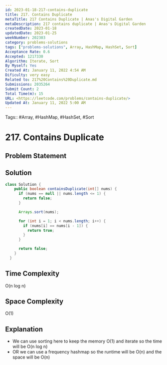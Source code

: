 ```yaml
---
id: 2023-01-18-217-contains-duplicate
title: 217. Contains Duplicate
metaTitle: 217 Contains Duplicate | Anas's Digital Garden
metaDescription: 217 contains duplicate | Anas's Digital Garden
createdDate: 2023-01-18
updatedDate: 2023-01-25
weekNumber: 202303
category: problems-solutions
tags: ["problems-solutions", Array, HashMap, HashSet, Sort]
Acceptance Rate: 0.6
Accepted: 1217330
Algorithm: Iterate, Sort
By Myself: Yes
Created At: January 11, 2022 4:54 AM
Dificulty: very easy
Related to: 217%20Contains%20Duplicate.md
Submissions: 2035264
Submit Count: 2
Total Time(m): 15
URL: <https://leetcode.com/problems/contains-duplicate/>
Updated At: January 11, 2022 5:00 AM
---
```


Tags:: #Array, #HashMap, #HashSet, #Sort

# 217. Contains Duplicate

## Problem Statement

## Solution

```java
class Solution {
    public boolean containsDuplicate(int[] nums) {
      if (nums == null || nums.length <= 1) {
        return false;
      }

      Arrays.sort(nums);

      for (int i = 1; i < nums.length; i++) {
        if (nums[i] == nums[i - 1]) {
          return true;
        }
      }

      return false;
    }
  }
```

## Time Complexity

O(n log n)

## Space Complexity

O(1)

## Explanation

- We can use sorting here to keep the memory O(1) and iterate so the time will be O(n log n)
- OR we can use a frequency hashmap so the runtime will be O(n) and the space will be O(n)
